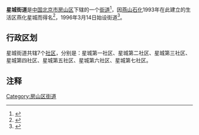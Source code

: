{{中国乡级行政区
|景观照片文件名 = Xingcheng Station (20171224160845).jpg
|景观照片描述 = [[北京地铁燕房线|北京地铁燕房线]][[星城站|星城站]]
|汉语拼音 = Xīngchéng Jiēdào 
|其他语言名称 = 
|旧称 = 燕化新村<ref>{{cite web|url=http://www.sohu.com/a/211435760_748121|title=【文化纪事】 燕房线途经九站，一些站名背后有着怎样的由来和历史？|work=文化房山|date=2017-12-18|accessdate=2017-12-25|archive-date=2020-03-26|archive-url=https://web.archive.org/web/20200326065037/https://www.sohu.com/a/211435760_748121|dead-url=no}}</ref>
|地名出处 = 
|位置图文件名 = 
|位置图描述 = 
|自定义图片= 
|建置时间 = 1996年3月14日
|政府驻地 = 
|毗邻 = 
|总面积 = 
|总人口 = 
|户籍人口 = 
|常住人口 = 
|人口密度 = 
|GDP = 
|总人口年份 = 
|户籍人口年份 = 
|常住人口年份 = 
|GDP年份 = 
|官方网站 = 
|网站名称 = 
|11/01/11/007/000}}

'''星城街道'''是[[中华人民共和国|中国]][[北京市|北京市]][[房山区|房山区]]下辖的一个[[街道办事处|街道]]<ref>{{PRC admin/ref sgc|{{PRC admin/parent|11/01/11/007/000}}}}</ref>，因[[燕山石化|燕山石化]]1993年在此建立的生活区燕化星城而得名<ref>{{cite news|url=http://bjwb.bjd.com.cn/html/2018-01/04/content_211163.htm|title=燕房线站名是怎么来的|publisher=[[北京晚报|北京晚报]]|date=2018-01-04|accessdate=2018-01-21|archive-url=https://web.archive.org/web/20180121000032/http://bjwb.bjd.com.cn/html/2018-01/04/content_211163.htm|archive-date=2018-01-21|dead-url=yes}}</ref>，1996年3月14日始设街道<ref>{{cite web|url=http://www.bjys.gov.cn/yswz/Html/20111228-110914/1109143589.html|title=燕山地区行政区划沿革|publisher=燕山办事处信息中心|date=2011-12-28|accessdate=2017-12-26|archive-url=https://web.archive.org/web/20160410070957/http://www.bjys.gov.cn/yswz/Html/20111228-110914/1109143589.html|archive-date=2016-04-10|dead-url=yes}}</ref>。

== 行政区划 ==

星城街道共辖7个[[社区|社区]]，分别是：星城第一社区、星城第二社区、星城第三社区、星城第四社区、星城第五社区、星城第六社区、星城第七社区。

== 注释 ==

{{Reflist|2}}

{{房山区行政区划}}
{{北京行政区划小作品}}

[[Category:房山区街道|Category:房山区街道]]